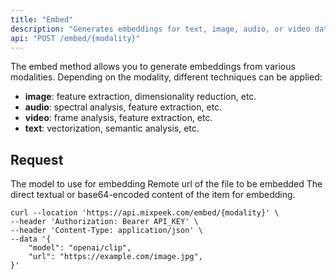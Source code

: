 ```yaml
---
title: "Embed"
description: "Generates embeddings for text, image, audio, or video data to create machine-readable representations."
api: "POST /embed/{modality}"
---
```


The embed method allows you to generate embeddings from various modalities. Depending on the modality, different techniques can be applied:

- **image**: feature extraction, dimensionality reduction, etc.
- **audio**: spectral analysis, feature extraction, etc.
- **video**: frame analysis, feature extraction, etc.
- **text**: vectorization, semantic analysis, etc.

## Request

<ParamField body="model" type="string" required>
  The model to use for embedding
</ParamField>

<ParamField body="url" type="string" optional>
  Remote url of the file to be embedded
</ParamField>

<ParamField body="content" type="boolean" optional>
  The direct textual or base64-encoded content of the item for embedding.
</ParamField>

<RequestExample>

```shell Shell
curl --location 'https://api.mixpeek.com/embed/{modality}' \
--header 'Authorization: Bearer API_KEY' \
--header 'Content-Type: application/json' \
--data '{
    "model": "openai/clip",
    "url": "https://example.com/image.jpg",
}'
```

</RequestExample>
